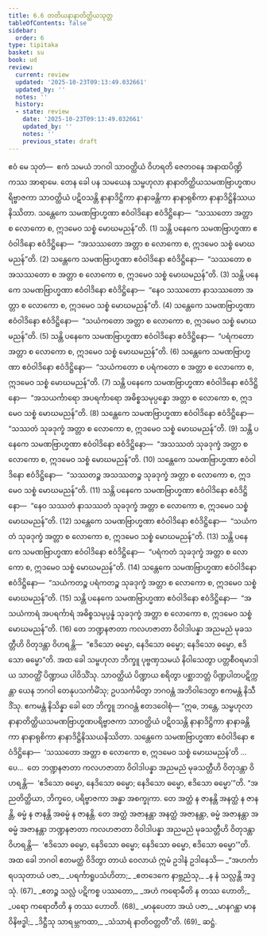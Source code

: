```yaml
---
title: 6.6 တတိယနာနာတိတ္ထိယသုတ္တ
tableOfContents: false
sidebar:
  order: 6
type: tipitaka
basket: su
book: ud
review:
  current: review
  updated: '2025-10-23T09:13:49.032661'
  updated_by: ''
  notes: ''
  history:
  - state: review
    date: '2025-10-23T09:13:49.032661'
    updated_by: ''
    notes: ''
    previous_state: draft
---
```



<ReviewStatus review={frontmatter.review} showDetails={true} />

<HypothesisAnnotation frontmatter={frontmatter} />

<DynamicBreadcrumb />

<Division number="56" book="ud" e="ch" v="18" p="164">

<Paragraph number="549" book="ud">
ဧဝံ မေ သုတံ—  ဧကံ သမယံ ဘဂဝါ သာဝတ္ထိယံ ဝိဟရတိ ဇေတဝနေ အနာထပိဏ္ဍိကဿ အာရာမေ. တေန ခေါ ပန သမယေန သမ္ဗဟုလာ နာနာတိတ္ထိယသမဏဗြာဟ္မဏပရိဗ္ဗာဇကာ သာဝတ္ထိယံ ပဋိဝသန္တိ နာနာဒိဋ္ဌိကာ နာနာခန္တိကာ နာနာရုစိကာ နာနာဒိဋ္ဌိနိဿယနိဿိတာ.
</Paragraph>

<Paragraph number="550" book="ud">
သန္တေကေ သမဏဗြာဟ္မဏာ ဧဝံဝါဒိနော ဧဝံဒိဋ္ဌိနော—  “သဿတော အတ္တာ စ လောကော စ, ဣဒမေဝ သစ္စံ မောဃမညန်”တိ. (1)
</Paragraph>

<Paragraph number="551" book="ud">
သန္တိ ပနေကေ သမဏဗြာဟ္မဏာ ဧဝံဝါဒိနော ဧဝံဒိဋ္ဌိနော—  “အသဿတော အတ္တာ စ လောကော စ, ဣဒမေဝ သစ္စံ မောဃမညန်”တိ. (2)
</Paragraph>

<Paragraph number="552" book="ud">
သန္တေကေ သမဏဗြာဟ္မဏာ ဧဝံဝါဒိနော ဧဝံဒိဋ္ဌိနော—  “သဿတော စ အသဿတော စ အတ္တာ စ လောကော စ, ဣဒမေဝ သစ္စံ မောဃမညန်”တိ. (3)
</Paragraph>

<Paragraph number="553" book="ud">
သန္တိ ပနေကေ သမဏဗြာဟ္မဏာ ဧဝံဝါဒိနော ဧဝံဒိဋ္ဌိနော—  “နေဝ သဿတော နာသဿတော အတ္တာ စ လောကော စ, ဣဒမေဝ သစ္စံ မောဃမညန်”တိ. (4)
</Paragraph>

<Paragraph number="554" book="ud">
သန္တေကေ သမဏဗြာဟ္မဏာ ဧဝံဝါဒိနော ဧဝံဒိဋ္ဌိနော—  “သယံကတော အတ္တာ စ လောကော စ, ဣဒမေဝ သစ္စံ မောဃမညန်”တိ. (5)
</Paragraph>

<Paragraph number="555" book="ud">
သန္တိ ပနေကေ သမဏဗြာဟ္မဏာ ဧဝံဝါဒိနော ဧဝံဒိဋ္ဌိနော—  “ပရံကတော အတ္တာ စ လောကော စ, ဣဒမေဝ သစ္စံ မောဃမညန်”တိ. (6)
</Paragraph>

<Paragraph number="556" book="ud">
သန္တေကေ သမဏဗြာဟ္မဏာ ဧဝံဝါဒိနော ဧဝံဒိဋ္ဌိနော—  “သယံကတော စ ပရံကတော စ အတ္တာ စ လောကော စ, ဣဒမေဝ သစ္စံ မောဃမညန်”တိ. (7)
</Paragraph>

<Paragraph number="557" book="ud">
သန္တိ ပနေကေ သမဏဗြာဟ္မဏာ ဧဝံဝါဒိနော ဧဝံဒိဋ္ဌိနော—  “အသယင်္ကာရော အပရင်္ကာရော အဓိစ္စသမုပ္ပန္နော အတ္တာ စ လောကော စ, ဣဒမေဝ သစ္စံ မောဃမညန်”တိ. (8)
</Paragraph>

<Paragraph number="558" book="ud">
သန္တေကေ သမဏဗြာဟ္မဏာ ဧဝံဝါဒိနော ဧဝံဒိဋ္ဌိနော—  “သဿတံ သုခဒုက္ခံ အတ္တာ စ လောကော စ, ဣဒမေဝ သစ္စံ မောဃမညန်”တိ. (9)
</Paragraph>

<Paragraph number="559" book="ud">
သန္တိ ပနေကေ သမဏဗြာဟ္မဏာ ဧဝံဝါဒိနော ဧဝံဒိဋ္ဌိနော—  “အသဿတံ သုခဒုက္ခံ အတ္တာ စ လောကော စ, ဣဒမေဝ သစ္စံ မောဃမညန်”တိ. (10)
</Paragraph>

<Paragraph number="560" book="ud">
သန္တေကေ သမဏဗြာဟ္မဏာ ဧဝံဝါဒိနော ဧဝံဒိဋ္ဌိနော—  “သဿတဉ္စ အသဿတဉ္စ သုခဒုက္ခံ အတ္တာ စ လောကော စ, ဣဒမေဝ သစ္စံ မောဃမညန်”တိ. (11)
</Paragraph>

<Paragraph number="561" book="ud">
သန္တိ ပနေကေ သမဏဗြာဟ္မဏာ ဧဝံဝါဒိနော ဧဝံဒိဋ္ဌိနော—  “နေဝ သဿတံ နာသဿတံ သုခဒုက္ခံ အတ္တာ စ လောကော စ, ဣဒမေဝ သစ္စံ မောဃမညန်”တိ. (12)
</Paragraph>

<Paragraph number="562" book="ud">
သန္တေကေ သမဏဗြာဟ္မဏာ ဧဝံဝါဒိနော ဧဝံဒိဋ္ဌိနော—  “သယံကတံ သုခဒုက္ခံ အတ္တာ စ လောကော စ, ဣဒမေဝ သစ္စံ မောဃမညန်”တိ. (13)
</Paragraph>

<Paragraph number="563" book="ud">
သန္တိ ပနေကေ သမဏဗြာဟ္မဏာ ဧဝံဝါဒိနော ဧဝံဒိဋ္ဌိနော—  “ပရံကတံ သုခဒုက္ခံ အတ္တာ စ လောကော စ, ဣဒမေဝ သစ္စံ မောဃမညန်”တိ. (14)
</Paragraph>

<Paragraph number="564" book="ud">
သန္တေကေ သမဏဗြာဟ္မဏာ ဧဝံဝါဒိနော ဧဝံဒိဋ္ဌိနော—  “သယံကတဉ္စ ပရံကတဉ္စ သုခဒုက္ခံ အတ္တာ စ လောကော စ, ဣဒမေဝ သစ္စံ မောဃမညန်”တိ. (15)
</Paragraph>

<Paragraph number="565" book="ud">
သန္တိ ပနေကေ သမဏဗြာဟ္မဏာ ဧဝံဝါဒိနော ဧဝံဒိဋ္ဌိနော—  “အသယံကာရံ အပရင်္ကာရံ အဓိစ္စသမုပ္ပန္နံ သုခဒုက္ခံ အတ္တာ စ လောကော စ, ဣဒမေဝ သစ္စံ မောဃမညန်”တိ. (16)
</Paragraph>

<Paragraph number="566" book="ud">
တေ ဘဏ္ဍနဇာတာ ကလဟဇာတာ ဝိဝါဒါပန္နာ အညမညံ မုခသတ္တီဟိ ဝိတုဒန္တာ ဝိဟရန္တိ—  “ဧဒိသော ဓမ္မော, နေဒိသော ဓမ္မော; နေဒိသော ဓမ္မော, ဧဒိသော ဓမ္မော”တိ.
</Paragraph>

<Paragraph number="567" book="ud">
အထ ခေါ သမ္ဗဟုလာ ဘိက္ခူ ပုဗ္ဗဏှသမယံ နိဝါသေတွာ ပတ္တစီဝရမာဒါယ သာဝတ္ထိံ ပိဏ္ဍာယ ပါဝိသိံသု. သာဝတ္ထိယံ ပိဏ္ဍာယ စရိတွာ ပစ္ဆာဘတ္တံ ပိဏ္ဍပါတပဋိက္ကန္တာ ယေန ဘဂဝါ တေနုပသင်္ကမိံသု; ဥပသင်္ကမိတွာ ဘဂဝန္တံ အဘိဝါဒေတွာ ဧကမန္တံ နိသီဒိံသု. ဧကမန္တံ နိသိန္နာ ခေါ တေ ဘိက္ခူ ဘဂဝန္တံ ဧတဒဝေါစုံ—
</Paragraph>

<Paragraph number="568" book="ud">
“ဣဓ, ဘန္တေ, သမ္ဗဟုလာ နာနာတိတ္ထိယသမဏဗြာဟ္မဏပရိဗ္ဗာဇကာ သာဝတ္ထိယံ ပဋိဝသန္တိ နာနာဒိဋ္ဌိကာ နာနာခန္တိကာ နာနာရုစိကာ နာနာဒိဋ္ဌိနိဿယနိဿိတာ.
</Paragraph>

<Paragraph number="569" book="ud">
သန္တေကေ သမဏဗြာဟ္မဏာ ဧဝံဝါဒိနော ဧဝံဒိဋ္ဌိနော—  ‘သဿတော အတ္တာ စ လောကော စ, ဣဒမေဝ သစ္စံ မောဃမညန်’တိ …ပေ…  တေ ဘဏ္ဍနဇာတာ ကလဟဇာတာ ဝိဝါဒါပန္နာ အညမညံ မုခသတ္တီဟိ ဝိတုဒန္တာ ဝိဟရန္တိ—  ‘ဧဒိသော ဓမ္မော, နေဒိသော ဓမ္မော; နေဒိသော ဓမ္မော, ဧဒိသော ဓမ္မော’”တိ.
</Paragraph>

<Paragraph number="570" book="ud">
“အညတိတ္ထိယာ, ဘိက္ခဝေ, ပရိဗ္ဗာဇကာ အန္ဓာ အစက္ခုကာ. တေ အတ္ထံ န ဇာနန္တိ အနတ္ထံ န ဇာနန္တိ, ဓမ္မံ န ဇာနန္တိ အဓမ္မံ န ဇာနန္တိ. တေ အတ္ထံ အဇာနန္တာ အနတ္ထံ အဇာနန္တာ, ဓမ္မံ အဇာနန္တာ အဓမ္မံ အဇာနန္တာ ဘဏ္ဍနဇာတာ ကလဟဇာတာ ဝိဝါဒါပန္နာ အညမညံ မုခသတ္တီဟိ ဝိတုဒန္တာ ဝိဟရန္တိ—  ‘ဧဒိသော ဓမ္မော, နေဒိသော ဓမ္မော; နေဒိသော ဓမ္မော, ဧဒိသော ဓမ္မော’”တိ.
</Paragraph>

<Paragraph number="571" book="ud">
အထ ခေါ ဘဂဝါ ဧတမတ္ထံ ဝိဒိတွာ တာယံ ဝေလာယံ ဣမံ ဥဒါနံ ဥဒါနေသိ—
</Paragraph>

<Paragraph number="572" type="verses" book="ud">
_“အဟင်္ကာရပသုတာယံ ပဇာ,_  
_ပရင်္ကာရူပသံဟိတာ;_  
_ဧတဒေကေ နာဗ္ဘညံသု,_  
_န နံ သလ္လန္တိ အဒ္ဒသုံ. (67)_  

</Paragraph>

<Paragraph number="573" type="verses" book="ud">
_ဧတဉ္စ သလ္လံ ပဋိကစ္စ ပဿတော,_  
_အဟံ ကရောမီတိ န တဿ ဟောတိ;_  
_ပရော ကရောတီတိ န တဿ ဟောတိ. (68)_  

</Paragraph>

<Paragraph number="574" type="verses" book="ud">
_မာနုပေတာ အယံ ပဇာ,_  
_မာနဂန္ထာ မာနဝိနိဗဒ္ဓါ;_  
_ဒိဋ္ဌီသု သာရမ္ဘကထာ,_  
_သံသာရံ နာတိဝတ္တတီ”တိ. (69)_  


</Paragraph>
</Division>

<Paragraph number="575" type="center" book="ud">
ဆဋ္ဌံ.
</Paragraph>